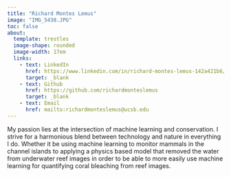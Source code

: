 ```yaml
---
title: "Richard Montes Lemus"
image: "IMG_5438.JPG"
toc: false
about:
  template: trestles
  image-shape: rounded
  image-width: 17em
  links: 
    - text: LinkedIn
      href: https://www.linkedin.com/in/richard-montes-lemus-142a421b6/
      target: _blank
    - text: Github
      href: https://github.com/richardmonteslemus
      target: _blank
    - text: Email
      href: mailto:richardmonteslemus@ucsb.edu
---
```


My passion lies at the intersection of machine learning and conservation. I strive for a harmonious blend between technology and nature in everything I do. Whether it be using machine learning to monitor mammals in the channel islands to applying a physics based model that removed the water from underwater reef images in order to be able to more easily use machine learning for quantifying coral bleaching from reef images. 

